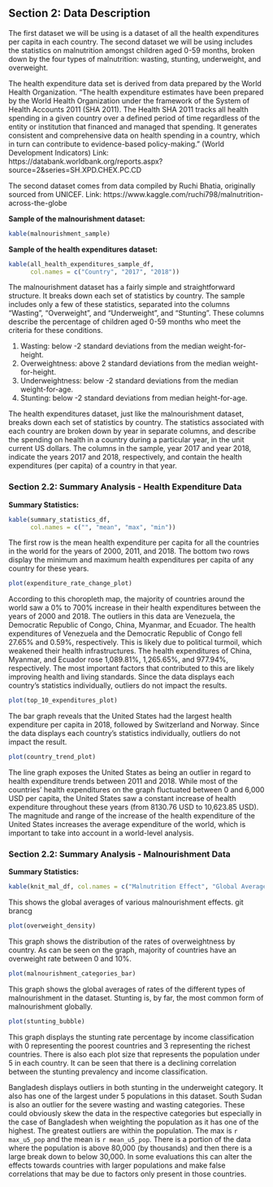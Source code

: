## Section 2: Data Description

The first dataset we will be using is a dataset of all the health expenditures per capita in each country. The second dataset we will be using includes the statistics on malnutrition amongst children aged 0-59 months, broken down by the four types of malnutrition: wasting, stunting, underweight, and overweight.

The health expenditure data set is derived from data prepared by the World Health Organization. “The health expenditure estimates have been prepared by the World Health Organization under the framework of the System of Health Accounts 2011 (SHA 2011). The Health SHA 2011 tracks all health spending in a given country over a defined period of time regardless of the entity or institution that financed and managed that spending. It generates consistent and comprehensive data on health spending in a country, which in turn can contribute to evidence-based policy-making.” (World Development Indicators)
Link: https://databank.worldbank.org/reports.aspx?source=2&series=SH.XPD.CHEX.PC.CD

The second dataset comes from data compiled by Ruchi Bhatia, originally sourced from UNICEF. 
Link: https://www.kaggle.com/ruchi798/malnutrition-across-the-globe

**Sample of the malnourishment dataset:**
```r
kable(malnourishment_sample)
```

**Sample of the health expenditures dataset:**
```r
kable(all_health_expenditures_sample_df, 
      col.names = c("Country", "2017", "2018"))
```

The malnourishment dataset has a fairly simple and straightforward structure. It breaks down each set of statistics by country. The sample includes only a few of these statistics, separated into the columns “Wasting”, “Overweight”, and “Underweight”, and "Stunting". These columns describe the percentage of children aged 0-59 months who meet the criteria for these conditions.<p>
1. Wasting: below -2 standard deviations from the median weight-for-height.<br> 
2. Overweightness: above 2 standard deviations from the median weight-for-height. <br>
3. Underweightness: below -2 standard deviations from the median weight-for-age.<br>
4. Stunting: below -2 standard deviations from median height-for-age. <br>

The health expenditures dataset, just like the malnourishment dataset, breaks down each set of statistics by country. The statistics associated with each country are broken down by year in separate columns, and describe the spending on health in a country during a particular year, in the unit current US dollars. The columns in the sample, year 2017 and year 2018, indicate the years 2017 and 2018, respectively, and contain the health expenditures (per capita) of a country in that year. 


### Section 2.2: Summary Analysis - Health Expenditure Data

**Summary Statistics: **

```r
kable(summary_statistics_df,
      col.names = c("", "mean", "max", "min"))
```


<p>The first row is the mean health expenditure per capita for all the countries in the world for the years of 2000, 2011, and 2018. The bottom two rows display the minimum and maximum health expenditures per capita of any country for these years. 


```r
plot(expenditure_rate_change_plot)
```

<p>According to this choropleth map, the majority of countries around the world saw a 0% to 700% increase in their health expenditures between the years of 2000 and 2018. The outliers in this data are Venezuela, the Democratic Republic of Congo, China, Myanmar, and Ecuador. The health expenditures of Venezuela and the Democratic Republic of Congo fell 27.65% and 0.59%, respectively. This is likely due to political turmoil, which weakened their health infrastructures. The health expenditures of China, Myanmar, and Ecuador rose 1,089.81%, 1,265.65%, and 977.94%, respectively. The most important factors that contributed to this are likely improving health and living standards. Since the data displays each country's statistics individually, outliers do not impact the results. 

```r
plot(top_10_expenditures_plot)
```

<p>The bar graph reveals that the United States had the largest health expenditure per capita in 2018, followed by Switzerland and Norway. Since the data displays each country's statistics individually, outliers do not impact the result. 

```r
plot(country_trend_plot)
```

<p>The line graph exposes the United States as being an outlier in regard to health expenditure trends between 2011 and 2018. While most of the countries' health expenditures on the graph fluctuated between 0 and 6,000 USD per capita, the United States saw a constant increase of health expenditure throughout these years (from 8130.76 USD to 10,623.85 USD). The magnitude and range of the increase of the health expenditure of the United States increases the average expenditure of the world, which is important to take into account in a world-level analysis.  

### Section 2.2: Summary Analysis - Malnourishment Data

**Summary Statistics:**

```r
kable(knit_mal_df, col.names = c("Malnutrition Effect", "Global Average Rate"))
```

This shows the global averages of various malnourishment effects.
git brancg
```r
plot(overweight_density)
```

This graph shows the distribution of the rates of overweightness by country. As can be seen on the graph, majority of countries have an overweight rate between 0 and 10%.

```r
plot(malnourishment_categories_bar)
```

This graph shows the global averages of rates of the different types of malnourishment in the dataset. Stunting is, by far, the most common form of malnourishment globally.

```r
plot(stunting_bubble)
```

This graph displays the stunting rate percentage by income classification with 0 representing the poorest countries and 3 representing the richest countries. There is also each plot size that represents the population under 5 in each country. It can be seen that there is a declining correlation between the stunting prevalency and income classification.


Bangladesh displays outliers in both stunting in the underweight category. It also has one of the largest under 5 populations in this dataset. South Sudan is also an outlier for the severe wasting and wasting categories. These could obviously skew the data in the respective categories but especially in the case of Bangladesh when weighting the population as it has one of the highest. The greatest outliers are within the population. The max is `r max_u5_pop` and the mean is `r mean_u5_pop`. There is a portion of the data where the population is above 80,000 (by thousands) and then there is a large break down to below 30,000. In some evaluations this can alter the effects towards countries with larger populations and make false correlations that may be due to factors only present in those countries.
